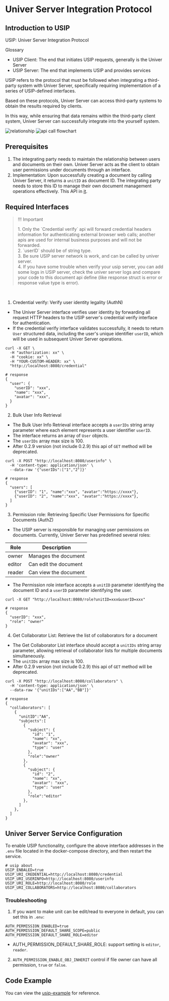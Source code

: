 
# Univer Server Integration Protocol

## Introduction to USIP

USIP: Univer Server Integration Protocol

Glossary

- USIP Client: The end that initiates USIP requests, generally is the Univer Server
- USIP Server: The end that implements USIP and provides services

USIP refers to the protocol that must be followed when integrating a third-party system with Univer Server, specifically requiring implementation of a series of USIP-defined interfaces.

Based on these protocols, Univer Server can access third-party systems to obtain the results required by clients.

In this way, while ensuring that data remains within the third-party client system, Univer Server can successfully integrate into the yourself system.

<Image src={relationshipImg} alt="relationship" width={500} />

<Image src={flowchartImg} alt="api call flowchart" width={500} />

## Prerequisites

1. The integrating party needs to maintain the relationship between users and documents on their own. Univer Server acts as the client to obtain user permissions under documents through an interface.
2. Implementation: Upon successfully creating a document by calling Univer Server, it returns a `unitID` as document ID. The integrating party needs to store this ID to manage their own document management operations effectively. This API in [it](/guides/sheet/server/api).

## Required Interfaces

> <p style={{ color:"red" }}>!!! Important</p>
> 1. Only the `Credential verify` api will forward credential headers information for authenticating external browser web calls; another apis are used for internal business purposes and will not be forwarded. <br />
> 2. `userID` should be of string type. <br />
> 3. Be sure USIP server network is work, and can be called by univer server. <br />
> 4. If you have some trouble when verify your usip server, you can add some logs in USIP server, check the univer server logs and compare your code to this document api define (like response struct is error or response value type is error). <br />

<br />

1. Credential verify: Verify user identity legality (AuthN)

- The Univer Server interface verifies user identity by forwarding all request HTTP headers to the USIP server's credential verify interface for authentication.
- If the credential verify interface validates successfully, it needs to return `User` structured data, including the user's unique identifier `userID`, which will be used in subsequent Univer Server operations.

```shell
curl -X GET \
  -H "authorization: xx" \
  -H "cookie: xx" \
  -H "YOUR-CUSTOM-HEADER: xx" \
  "http://localhost:8080/credential"
    
# response
{
  "user": {
    "userID": "xxx",
    "name": "xxx",
    "avatar": "xxx",
  }
}
```

2. Bulk User Info Retrieval

- The Bulk User Info Retrieval interface accepts a `userIDs` string array parameter where each element represents a user identifier `userID`.
- The interface returns an array of `User` objects.
- The `userIDs` array max size is 100.
- After 0.2.9 version (not include 0.2.9) this api of `GET` method will be deprecated.

```shell
curl -X POST "http://localhost:8080/userinfo" \
  -H 'content-type: application/json' \
  --data-raw '{"userIDs":["1","2"]}'

# response
{
  "users": [
    {"userID": "1", "name":"xxx", "avatar":"https://xxxx"},
    {"userID": "2", "name":"xxx", "avatar":"https://xxxx"},
  ]
}
```

3. Permission role: Retrieving Specific User Permissions for Specific Documents (AuthZ)

- The USIP server is responsible for managing user permissions on documents. Currently, Univer Server has predefined several roles:

| Role   | Description       |
| ------ | ----------------- |
| owner  | Manages the document |
| editor | Can edit the document |
| reader | Can view the document |

- The Permission role interface accepts a `unitID` parameter identifying the document ID and a `userID` parameter identifying the user.

```shell
curl -X GET "http://localhost:8080/role?unitID=xxx&userID=xxx"

# response
{
  "userID": "xxx",
  "role": "owner"
}
```

4. Get Collaborator List: Retrieve the list of collaborators for a document

- The Get Collaborator List interface should accept a `unitIDs` string array parameter, allowing retrieval of collaborator lists for multiple documents simultaneously.
- The `unitIDs` array max size is 100.
- After 0.2.9 version (not include 0.2.9) this api of `GET` method will be deprecated.

```shell
curl -X POST "http://localhost:8080/collaborators" \
  -H 'content-type: application/json' \
  --data-raw '{"unitIDs":["AA","BB"]}'

# response
{
  "collaborators": [
    {
      "unitID":"AA",
      "subjects":[
        {
          "subject": {
            "id": "1",
            "name": "xx",
            "avatar": "xxx",
            "type": "user"
          },
          "role":"owner"
        },
        {
          "subject": {
            "id": "2",
            "name": "xx",
            "avatar": "xxx",
            "type": "user"
          },
          "role":"editor"
        },
      ]
    },
  ]
}
```

## Univer Server Service Configuration

To enable USIP functionality, configure the above interface addresses in the `.env` file located in the docker-compose directory, and then restart the service.

```shell
# usip about
USIP_ENBALED=true
USIP_URI_CREDENTIAL=http://localhost:8080/credential
USIP_URI_USERINFO=http://localhost:8080/userinfo
USIP_URI_ROLE=http://localhost:8080/role
USIP_URI_COLLABORATORS=http://localhost:8080/collaborators
```

### Troubleshooting <a id="troubleshooting" />

1. If you want to make unit can be edit/read to everyone in default, you can set this in `.env`:
```shell
AUTH_PERMISSION_ENABLED=true
AUTH_PERMISSION_DEFAULT_SHARE_SCOPE=public
AUTH_PERMISSION_DEFAULT_SHARE_ROLE=editor
```
- AUTH_PERMISSION_DEFAULT_SHARE_ROLE: support setting is `editor`, `reader`.

2. `AUTH_PERMISSION_ENABLE_OBJ_INHERIT` control if file owner can have all permission, `true` or `false`.

## Code Example

You can view the [usip-example](https://github.com/dream-num/usip-example) for reference.
